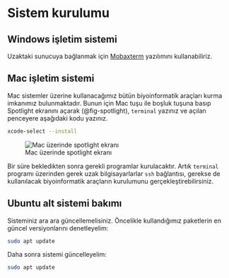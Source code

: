 # Sistem kurulumu


## Windows işletim sistemi

Uzaktaki sunucuya bağlanmak için [Mobaxterm](https://mobaxterm.mobatek.net/) yazılımını kullanabiliriz.


## Mac işletim sistemi

Mac sistemler üzerine kullanacağımız bütün biyoinformatik araçları kurma imkanımız bulunmaktadır. Bunun için Mac tuşu ile boşluk tuşuna basıp Spotlight ekranını açarak (@fig-spotlight),  `terminal` yazınız ve açılan penceyere aşağıdaki kodu yazınız.

```bash
xcode-select --install
```

![Mac üzerinde spotlight ekranı](https://mac.install.guide/assets/images/ruby/find-macos-terminal.png){#fig-spotlight}

Bir süre bekledikten sonra gerekli programlar kurulacaktır. Artık `terminal` programı üzerinden gerek uzak bilgisayarlarlar `ssh` bağlantısı, gerekse de kullanılacak biyoinformatik araçların kurulumunu gerçekleştirebilirsiniz.

## Ubuntu alt sistemi bakımı

Sisteminiz ara ara güncellemelisiniz. Öncelikle kullandığımız paketlerin en güncel versiyonlarını denetleyelim:

```bash
sudo apt update
```

Daha sonra sistemi güncelleyelim:

```bash
sudo apt update
```

